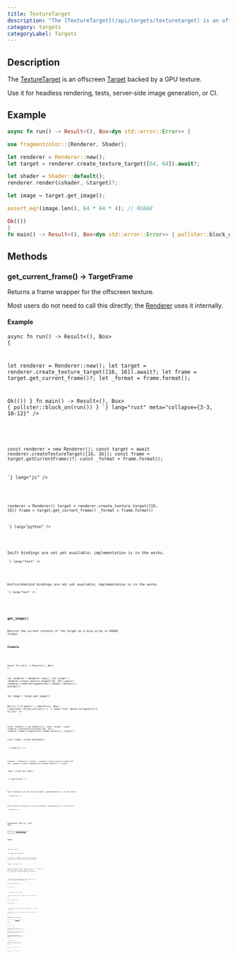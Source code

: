 ```yaml
---
title: TextureTarget
description: "The [TextureTarget](/api/targets/texturetarget) is an offscreen [Target](/api/core/target) backed by a GPU texture."
category: targets
categoryLabel: Targets
---
```



## Description

The [TextureTarget](/api/targets/texturetarget) is an offscreen [Target](/api/core/target) backed by a GPU texture.

Use it for headless rendering, tests, server-side image generation, or CI.

## Example

```rust collapse={1-1, 13-17}
async fn run() -> Result<(), Box<dyn std::error::Error>> {

use fragmentcolor::{Renderer, Shader};

let renderer = Renderer::new();
let target = renderer.create_texture_target([64, 64]).await?;

let shader = Shader::default();
renderer.render(&shader, &target)?;

let image = target.get_image();

assert_eq!(image.len(), 64 * 64 * 4); // RGBA8

Ok(())
}
fn main() -> Result<(), Box<dyn std::error::Error>> { pollster::block_on(run()) }
```

## Methods

### get_current_frame() -&gt; TargetFrame

Returns a frame wrapper for the offscreen texture.

Most users do not need to call this directly; the [Renderer](/api/core/renderer) uses it internally.

#### Example

<Tabs>

<TabItem label="Rust">
<Code
code={`
use fragmentcolor::Renderer;

 async fn run() -> Result<(), Box<dyn std::error::Error>> {

let renderer = Renderer::new();
let target = renderer.create_texture_target([16, 16]).await?;
let frame = target.get_current_frame()?;
let _format = frame.format();

 Ok(())
 }
 fn main() -> Result<(), Box<dyn std::error::Error>> { pollster::block_on(run()) }
`}
lang="rust" meta="collapse={3-3, 10-12}"
/>

</TabItem>

<TabItem label="JavaScript">
<Code
code={`


const renderer = new Renderer();
const target = await renderer.createTextureTarget([16, 16]);
const frame = target.getCurrentFrame()?;
const _format = frame.format();

`}
lang="js"
/>

</TabItem>

<TabItem label="Python">
<Code
code={`
from fragmentcolor import Renderer


renderer = Renderer()
target = renderer.create_texture_target([16, 16])
frame = target.get_current_frame()
_format = frame.format()

`}
lang="python"
/>

</TabItem>

<TabItem label="Swift">
<Aside type="caution" title="Work in progress">Swift bindings are not yet available; implementation is in the works.</Aside>
<Code
code={`
// Swift placeholder â bindings WIP

`}
lang="text"
/>

</TabItem>

<TabItem label="Kotlin">
<Aside type="caution" title="Work in progress">Kotlin/Android bindings are not yet available; implementation is in the works.</Aside>
<Code
code={`
// Kotlin placeholder â bindings WIP

`}
lang="text"
/>

</TabItem>

</Tabs>

### get_image()

Returns the current contents of the target as a byte array in RGBA8 format.

#### Example

<Tabs>

<TabItem label="Rust">
<Code
code={`
use fragmentcolor::Renderer;

 async fn run() -> Result<(), Box<dyn std::error::Error>> {

let renderer = Renderer::new();
let target = renderer.create_texture_target([16, 16]).await?;
renderer.render(&fragmentcolor::Shader::default(), &target)?;

let image = target.get_image();

 Ok(())
 }
 fn main() -> Result<(), Box<dyn std::error::Error>> { pollster::block_on(run()) }
`}
lang="rust" meta="collapse={3-3, 11-13}"
/>

</TabItem>

<TabItem label="JavaScript">
<Code
code={`


const renderer = new Renderer();
const target = await renderer.createTextureTarget([16, 16]);
renderer.render(fragmentcolor.Shader.default(), target)?;

const image = target.getImage();

`}
lang="js"
/>

</TabItem>

<TabItem label="Python">
<Code
code={`
from fragmentcolor import Renderer


renderer = Renderer()
target = renderer.create_texture_target([16, 16])
renderer.render(fragmentcolor.Shader.default(), target)

image = target.get_image()

`}
lang="python"
/>

</TabItem>

<TabItem label="Swift">
<Aside type="caution" title="Work in progress">Swift bindings are not yet available; implementation is in the works.</Aside>
<Code
code={`
// Swift placeholder â bindings WIP

`}
lang="text"
/>

</TabItem>

<TabItem label="Kotlin">
<Aside type="caution" title="Work in progress">Kotlin/Android bindings are not yet available; implementation is in the works.</Aside>
<Code
code={`
// Kotlin placeholder â bindings WIP

`}
lang="text"
/>

</TabItem>

</Tabs>

### resize(size: [u32; 2] | (u32, u32))

Resizes the [TextureTarget](/api/targets/texturetarget) to the given width and height.

#### Example

<Tabs>

<TabItem label="Rust">
<Code
code={`
 async fn run() -> Result<(), Box<dyn std::error::Error>> {

use fragmentcolor::Renderer;

let renderer = Renderer::new();
let mut target = renderer.create_texture_target([64, 64]).await?;

target.resize([128, 32]);

 assert_eq!(target.size(), [128, 32]);
 Ok(())
 }
 fn main() -> Result<(), Box<dyn std::error::Error>> { pollster::block_on(run()) }
`}
lang="rust" meta="collapse={1-1, 10-13}"
/>

</TabItem>

<TabItem label="JavaScript">
<Code
code={`


const renderer = new Renderer();
const target = await renderer.createTextureTarget([64, 64]);

target.resize([128, 32]);

`}
lang="js"
/>

</TabItem>

<TabItem label="Python">
<Code
code={`

from fragmentcolor import Renderer

renderer = Renderer()
target = renderer.create_texture_target([64, 64])

target.resize([128, 32])

`}
lang="python"
/>

</TabItem>

<TabItem label="Swift">
<Aside type="caution" title="Work in progress">Swift bindings are not yet available; implementation is in the works.</Aside>
<Code
code={`
// Swift placeholder â bindings WIP

`}
lang="text"
/>

</TabItem>

<TabItem label="Kotlin">
<Aside type="caution" title="Work in progress">Kotlin/Android bindings are not yet available; implementation is in the works.</Aside>
<Code
code={`
// Kotlin placeholder â bindings WIP

`}
lang="text"
/>

</TabItem>

</Tabs>

### size() -&gt; Size &#123; width: u32, height: u32, depth: u32 &#125;
Returns the size of the [TextureTarget](/api/targets/texturetarget) in pixels.

#### Example

<Tabs>

<TabItem label="Rust">
<Code
code={`
 async fn run() -> Result<(), Box<dyn std::error::Error>> {

use fragmentcolor::Renderer;

let renderer = Renderer::new();
let target = renderer.create_texture_target([64, 64]).await?;
let size = target.size();
let width = size.width;
let height = size.height;
let depth = size.depth;

 assert_eq!(target.size(), [64, 64]);
 assert_eq!(width, 64);
 assert_eq!(height, 64);
 assert_eq!(depth, 1);
 Ok(())
 }
 fn main() -> Result<(), Box<dyn std::error::Error>> { pollster::block_on(run()) }
`}
lang="rust" meta="collapse={1-1, 12-18}"
/>

</TabItem>

<TabItem label="JavaScript">
<Code
code={`


const renderer = new Renderer();
const target = await renderer.createTextureTarget([64, 64]);
const size = target.size();
const width = size.width;
const height = size.height;
const depth = size.depth;

`}
lang="js"
/>

</TabItem>

<TabItem label="Python">
<Code
code={`

from fragmentcolor import Renderer

renderer = Renderer()
target = renderer.create_texture_target([64, 64])
size = target.size
width = size.width
height = size.height
depth = size.depth

`}
lang="python"
/>

</TabItem>

<TabItem label="Swift">
<Aside type="caution" title="Work in progress">Swift bindings are not yet available; implementation is in the works.</Aside>
<Code
code={`
// Swift placeholder â bindings WIP

`}
lang="text"
/>

</TabItem>

<TabItem label="Kotlin">
<Aside type="caution" title="Work in progress">Kotlin/Android bindings are not yet available; implementation is in the works.</Aside>
<Code
code={`
// Kotlin placeholder â bindings WIP

`}
lang="text"
/>

</TabItem>

</Tabs>
